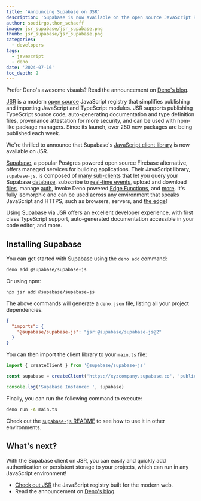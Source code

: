 ```yaml
---
title: 'Announcing Supabase on JSR'
description: 'Supabase is now available on the open source JavaScript Registry (JSR).'
author: soedirgo,thor_schaeff
image: jsr_supabase/jsr_supabase.png
thumb: jsr_supabase/jsr_supabase.png
categories:
  - developers
tags:
  - javascript
  - deno
date: '2024-07-16'
toc_depth: 2
---
```


<Admonition>

Prefer Deno's awesome visuals? Read the announcement on [Deno's blog](https://deno.com/blog/supabase-on-jsr).

</Admonition>

[JSR](https://jsr.io/) is a modern [open source](https://github.com/jsr-io/jsr) JavaScript registry that simplifies publishing and importing JavaScript and TypeScript modules. JSR supports publishing TypeScript source code, auto-generating documentation and type definition files, provenance attestation for more security, and can be used with npm-like package managers. Since its launch, over 250 new packages are being published each week.

We're thrilled to announce that Supabase's [JavaScript client library](https://jsr.io/@supabase/supabase-js) is now available on JSR.

[Supabase](https://supabase.com/), a popular Postgres powered open source Firebase alternative, offers managed services for building applications. Their JavaScript library, `supabase-js`, is composed of [many sub-clients](https://github.com/supabase-community#client-libraries) that let you query your Supabase [database](https://supabase.com/database), subscribe to [real-time events](https://supabase.com/realtime), upload and download [files](https://supabase.com/storage), manage [auth](https://supabase.com/auth), invoke Deno powered [Edge Functions](https://supabase.com/edge-functions), and [more](https://supabase.com/vector). It's fully isomorphic and can be used across any environment that speaks JavaScript and HTTPS, such as browsers, servers, and [the edge](https://deno.com/blog/the-future-of-web-is-on-the-edge)!

Using Supabase via JSR offers an excellent developer experience, with first class TypeScript support, auto-generated documentation accessible in your code editor, and more.

## Installing Supabase

You can get started with Supabase using the `deno add` command:

```bash
deno add @supabase/supabase-js
```

Or using npm:

```bash
npx jsr add @supabase/supabase-js
```

The above commands will generate a `deno.json` file, listing all your project dependencies.

```json deno.json
{
  "imports": {
    "@supabase/supabase-js": "jsr:@supabase/supabase-js@2"
  }
}
```

You can then import the client library to your `main.ts` file:

```js main.ts
import { createClient } from '@supabase/supabase-js'

const supabase = createClient('https://xyzcompany.supabase.co', 'public-anon-key')

console.log('Supabase Instance: ', supabase)
```

Finally, you can run the following command to execute:

```bash
deno run -A main.ts
```

Check out the [`supabase-js` README](https://jsr.io/@supabase/supabase-js) to see how to use it in other environments.

## What's next?

With the Supabase client on JSR, you can easily and quickly add authentication or persistent storage to your projects, which can run in any JavaScript environment!

- [Check out JSR](https://jsr.io/) the JavaScript registry built for the modern web.
- Read the announcement on [Deno's blog](https://deno.com/blog/supabase-on-jsr).
